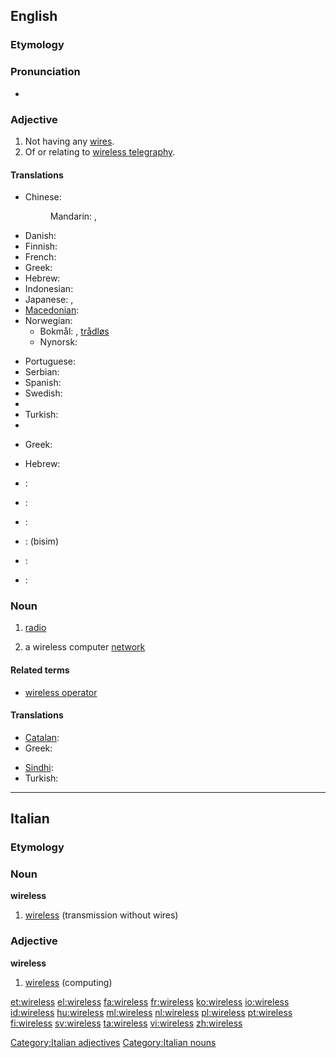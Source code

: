 ==English==

===Etymology===
{{suffix|wire|less}}

===Pronunciation===
* {{audio|en-us-wireless.ogg|Audio (US)}}

===Adjective===
{{en-adj|-}}

# Not having any [[wire]]s.
# Of or relating to [[wireless telegraphy]].

====Translations====
{{trans-top|not having any wires}}
* Chinese:
*: Mandarin: {{t|cmn|無線|sc=Hani}}, {{t|cmn|无线|tr=wǔxiàn|sc=Hani}}
* Danish: {{t+|da|trådløs}}
* Finnish: {{t+|fi|langaton}}
* French: {{t+|fr|sans fil}}
* Greek: {{t+|el|ασύρματος|m|tr=asírmatos}}
* Hebrew: {{t-|he|אלחוטי}}
* Indonesian: {{t|id|nirkabel|xs=Indonesian}}
* Japanese: {{t|ja|無線}},  {{t|ja|ワイヤレス}}
* [[Macedonian]]: {{t|mk|безжичен|m|tr=bézžičen}}
* Norwegian:
** Bokmål: {{t-|no|trådlaus}}, [[trådløs]]
** Nynorsk: {{t-|no|trådlaus}}
{{trans-mid}}
* Portuguese: {{t|pt|sem fio}}
* Serbian: {{t|sr|бежично|n|tr=bežično|sc=Cyrl}}
* Spanish: {{t|es|inalámbrico|m}}
* Swedish: {{t|sv|trådlös}}
* {{trreq|Thai}}
* Turkish: {{t|tr|kablosuz}}
* {{trreq|Vietnamese}}
{{trans-bottom}}

{{trans-top|of or relating to wireless telegraphy}}
* Greek: {{t+|el|ασύρματος|m|tr=asírmatos}}
{{trans-mid}}
* Hebrew: {{t-|he|אלחוטי}}
{{trans-bottom}}

{{checktrans-top}}
* {{ttbc|Dutch}}: {{t+|nl|draadloos}}
* {{ttbc|French}}: {{t+|fr|sans fil}}
* {{ttbc|German}}: {{t|de|drahtlos}}
{{checktrans-mid}}
* {{ttbc|Persian}}: {{fa-Arab|[[بی‌سیم]]}} (bisim)
* {{ttbc|Sindhi}}: {{sd-Arab|[[ريتار]]}}
* {{ttbc|Spanish}}: {{t|es|inalámbrico}}
{{checktrans-bottom}}

===Noun===
{{wikipedia}}
{{en-noun|wirelesses}}

# {{dated}} [[radio]]
# a wireless computer [[network]]

====Related terms====
* [[wireless operator]]

====Translations====
{{trans-top|radio}}
* [[Catalan]]: {{t-|ca|ràdio|f}}
* Greek: {{t+|el|ασύρματος|m|tr=asírmatos}}
{{trans-mid}}
* [[Sindhi]]: {{sd-Arab|[[ريتار]]}}
* Turkish: {{t|tr|telsiz}}
{{trans-bottom}}

----

==Italian==

===Etymology===
{{etyl|en|it}}

===Noun===
'''wireless''' {{m|inv}}

# [[#English|wireless]] (transmission without wires)

===Adjective===
'''wireless''' {{inv}}

# [[#English|wireless]] (computing)

[[Category:Italian adjectives]]
[[Category:Italian nouns]]

[[et:wireless]]
[[el:wireless]]
[[fa:wireless]]
[[fr:wireless]]
[[ko:wireless]]
[[io:wireless]]
[[id:wireless]]
[[hu:wireless]]
[[ml:wireless]]
[[nl:wireless]]
[[pl:wireless]]
[[pt:wireless]]
[[fi:wireless]]
[[sv:wireless]]
[[ta:wireless]]
[[vi:wireless]]
[[zh:wireless]]